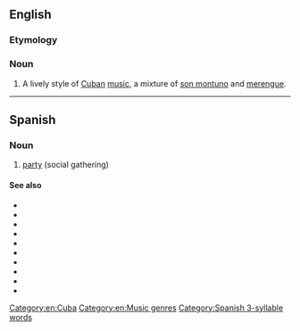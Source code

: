 ==English==
{{wikipedia}}

===Etymology===
{{etyl|es|en}}

===Noun===
{{en-noun|-}}

# A lively style of [[Cuba]]n [[music]], a mixture of [[son montuno]] and [[merengue]].

[[Category:en:Cuba]]
[[Category:en:Music genres]]
[[Category:Spanish 3-syllable words]]

----

==Spanish==

===Noun===
{{es-noun|f}}

# [[party]] (social gathering)

====See also====
* {{l|es|boncho|g=m}}
* {{l|es|carrete|g=m}}
* {{l|es|farra|g=f}}
* {{l|es|fiesta|g=f}}
* {{l|es|guateque|g=m}}
* {{l|es|juerga|g=f}}
* {{l|es|marcha|g=f}}
* {{l|es|parranda|g=f}}
* {{l|es|reventón|g=m}}
* {{l|es|tenderete|g=m}}